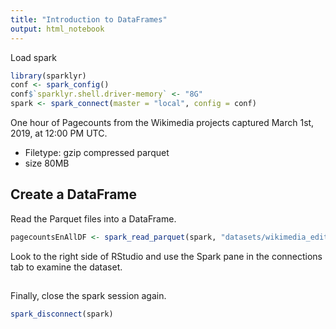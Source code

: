 ```yaml
---
title: "Introduction to DataFrames"
output: html_notebook
---
```


Load spark

```r
library(sparklyr)
conf <- spark_config()
conf$`sparklyr.shell.driver-memory` <- "8G"
spark <- spark_connect(master = "local", config = conf)
```

One hour of Pagecounts from the Wikimedia projects captured March 1st, 2019, at 12:00 PM UTC.

- Filetype: gzip compressed parquet
- size 80MB

## Create a DataFrame
Read the Parquet files into a DataFrame.

```r
pagecountsEnAllDF <- spark_read_parquet(spark, "datasets/wikimedia_edits.parquet")
```

Look to the right side of RStudio and use the Spark pane in the connections tab to examine the dataset.

## 

Finally, close the spark session again.
```r
spark_disconnect(spark)
```

